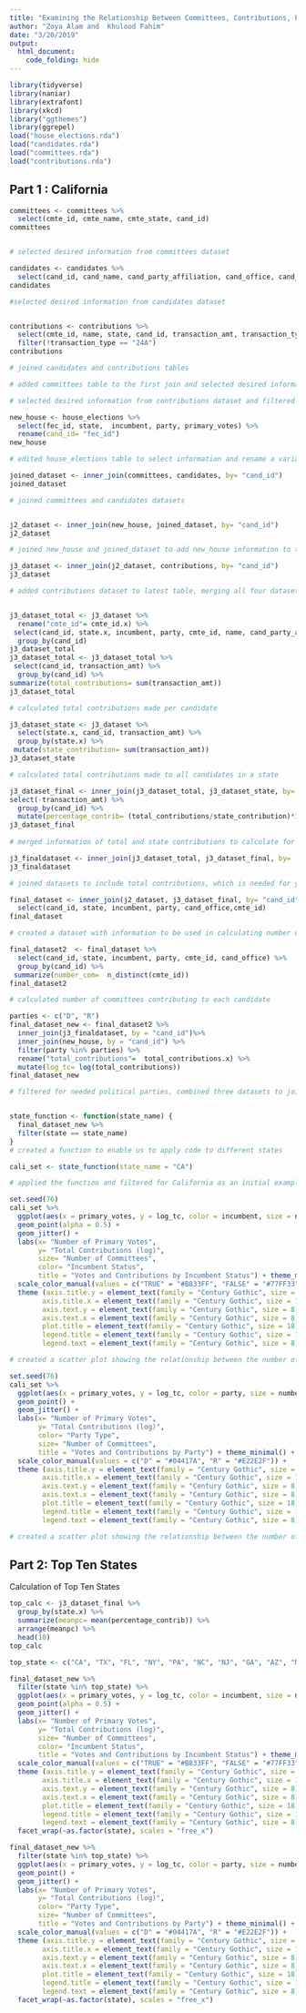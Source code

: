 ```yaml
---
title: "Examining the Relationship Between Committees, Contributions, Popular Votes: Incumbent Status  and Party Type"
author: "Zoya Alam and  Khulood Fahim"
date: "3/20/2019"
output: 
  html_document:
    code_folding: hide
---
```


```r
library(tidyverse)
library(naniar)
library(extrafont)
library(xkcd)
library("ggthemes")
library(ggrepel)
load("house_elections.rda")
load("candidates.rda")
load("committees.rda")
load("contributions.rda")
```

## Part 1 : California 
```r
committees <- committees %>%
  select(cmte_id, cmte_name, cmte_state, cand_id) 
committees


# selected desired information from committees dataset

candidates <- candidates %>%
  select(cand_id, cand_name, cand_party_affiliation, cand_office, cand_state)
candidates

#selected desired information from candidates dataset


contributions <- contributions %>%
  select(cmte_id, name, state, cand_id, transaction_amt, transaction_type) %>%
  filter(!transaction_type == "24A")
contributions

# joined candidates and contributions tables 

# added committees table to the first join and selected desired information

# selected desired information from contributions dataset and filtered out contributions made against candidates

new_house <- house_elections %>%
  select(fec_id, state,  incumbent, party, primary_votes) %>%
  rename(cand_id= "fec_id")
new_house 

# edited house_elections table to select information and rename a variable to make joining possible 

joined_dataset <- inner_join(committees, candidates, by= "cand_id")
joined_dataset

# joined committees and candidates datasets


j2_dataset <- inner_join(new_house, joined_dataset, by= "cand_id")
j2_dataset

# joined new_house and joined_dataset to add new_house information to the merged candidates and committees dataset

j3_dataset <- inner_join(j2_dataset, contributions, by= "cand_id") 
j3_dataset

# added contributions dataset to latest table, merging all four datasets together 


j3_dataset_total <- j3_dataset %>%
  rename("cmte_id"= cmte_id.x) %>%
 select(cand_id, state.x, incumbent, party, cmte_id, name, cand_party_affiliation, cand_office, state.y, transaction_amt) %>%
  group_by(cand_id)
j3_dataset_total
j3_dataset_total <- j3_dataset_total %>% 
 select(cand_id, transaction_amt) %>%
  group_by(cand_id) %>% 
summarize(total_contributions= sum(transaction_amt))
j3_dataset_total

# calculated total contributions made per candidate 

j3_dataset_state <- j3_dataset %>%
  select(state.x, cand_id, transaction_amt) %>%
  group_by(state.x) %>%
 mutate(state_contribution= sum(transaction_amt)) 
j3_dataset_state

# calculated total contributions made to all candidates in a state

j3_dataset_final <- inner_join(j3_dataset_total, j3_dataset_state, by= "cand_id") %>%
select(-transaction_amt) %>%
  group_by(cand_id) %>%
  mutate(percentage_contrib= (total_contributions/state_contribution)*100) 
j3_dataset_final
 
# merged information of total and state contributions to calculate for average percentage of contributions recieved by each candidate in a state (mean(total_contributions/state.contribution)*100))

j3_finaldataset <- inner_join(j3_dataset_total, j3_dataset_final, by=  "cand_id")
j3_finaldataset

# joined datasets to include total contributions, which is needed for y-axis of plot 

final_dataset <- inner_join(j2_dataset, j3_dataset_final, by= "cand_id") %>%
  select(cand_id, state, incumbent, party, cand_office,cmte_id) 
final_dataset

# created a dataset with information to be used in calculating number of committees contributing to each candidate 

final_dataset2  <- final_dataset %>%
  select(cand_id, state, incumbent, party, cmte_id, cand_office) %>%
  group_by(cand_id) %>%
 summarize(number_com=  n_distinct(cmte_id))
final_dataset2

# calculated number of committees contributing to each candidate 

parties <- c("D", "R")
final_dataset_new <- final_dataset2 %>%
  inner_join(j3_finaldataset, by = "cand_id")%>%
  inner_join(new_house, by = "cand_id") %>%
  filter(party %in% parties) %>%
  rename("total_contributions"=  total_contributions.x) %>%
  mutate(log_tc= log(total_contributions))
final_dataset_new

# filtered for needed political parties, combined three datasets to join all information needed for visualization. Also created a log of total contributions to spread out y-axis in visualization. 


state_function <- function(state_name) {
  final_dataset_new %>% 
  filter(state == state_name)
}
# created a function to enable us to apply code to different states

cali_set <- state_function(state_name = "CA")

# applied the function and filtered for California as an initial example

set.seed(76)
cali_set %>%
  ggplot(aes(x = primary_votes, y = log_tc, color = incumbent, size = number_com)) +
  geom_point(alpha = 0.5) +
  geom_jitter() +
  labs(x= "Number of Primary Votes", 
       y= "Total Contributions (log)", 
       size= "Number of Committees", 
       color= "Incumbent Status", 
       title = "Votes and Contributions by Incumbent Status") + theme_minimal()+
  scale_color_manual(values = c("TRUE" = "#B833FF", "FALSE" = "#77FF33")) +
  theme (axis.title.y = element_text(family = "Century Gothic", size = 15), 
        axis.title.x = element_text(family = "Century Gothic", size = 15),
        axis.text.y = element_text(family = "Century Gothic", size = 8), 
        axis.text.x = element_text(family = "Century Gothic", size = 8),
        plot.title = element_text(family = "Century Gothic", size = 18),
        legend.title = element_text(family = "Century Gothic", size = 15),
        legend.text = element_text(family = "Century Gothic", size = 8))

# created a scatter plot showing the relationship between the number of primary votes and total contributions for each candidate, in addition to factoring in number of committees contributing to each candidate (mapped to size) and whether or not candidate was an incumbent (mapped to color)

set.seed(76)
cali_set %>%
  ggplot(aes(x = primary_votes, y = log_tc, color = party, size = number_com)) +
  geom_point() +
  geom_jitter() +
  labs(x= "Number of Primary Votes", 
       y= "Total Contributions (log)", 
       color= "Party Type", 
       size= "Number of Committees", 
       title = "Votes and Contributions by Party") + theme_minimal() +
  scale_color_manual(values = c("D" = "#04417A", "R" = "#E22E2F")) +
  theme (axis.title.y = element_text(family = "Century Gothic", size = 15), 
        axis.title.x = element_text(family = "Century Gothic", size = 15),
        axis.text.y = element_text(family = "Century Gothic", size = 8), 
        axis.text.x = element_text(family = "Century Gothic", size = 8),
        plot.title = element_text(family = "Century Gothic", size = 18),
        legend.title = element_text(family = "Century Gothic", size = 15),
        legend.text = element_text(family = "Century Gothic", size = 8))

# created a scatter plot showing the relationship between the number of primary votes and total contributions for each candidate, in addition to factoring in number of committees contributing to each candidate (mapped to size) and the part affiliation of each candidate (mapped to color)
```

## Part 2: Top Ten States

Calculation of Top Ten States
```r
top_calc <- j3_dataset_final %>%
  group_by(state.x) %>%
  summarize(meanpc= mean(percentage_contrib)) %>%
  arrange(meanpc) %>%
  head(10)
top_calc
```


```r
top_state <- c("CA", "TX", "FL", "NY", "PA", "NC", "NJ", "GA", "AZ", "MA")
```


```r
final_dataset_new %>% 
  filter(state %in% top_state) %>%
  ggplot(aes(x = primary_votes, y = log_tc, color = incumbent, size = number_com)) +
  geom_point(alpha = 0.5) +
  geom_jitter() +
  labs(x= "Number of Primary Votes", 
       y= "Total Contributions (log)", 
       size= "Number of Committees", 
       color= "Incumbent Status", 
       title = "Votes and Contributions by Incumbent Status") + theme_minimal()+
  scale_color_manual(values = c("TRUE" = "#B833FF", "FALSE" = "#77FF33")) +
  theme (axis.title.y = element_text(family = "Century Gothic", size = 15), 
        axis.title.x = element_text(family = "Century Gothic", size = 15),
        axis.text.y = element_text(family = "Century Gothic", size = 8), 
        axis.text.x = element_text(family = "Century Gothic", size = 8),
        plot.title = element_text(family = "Century Gothic", size = 18),
        legend.title = element_text(family = "Century Gothic", size = 15),
        legend.text = element_text(family = "Century Gothic", size = 8)) +
  facet_wrap(~as.factor(state), scales = "free_x")
```

```r
final_dataset_new %>%
  filter(state %in% top_state) %>%
  ggplot(aes(x = primary_votes, y = log_tc, color = party, size = number_com)) +
  geom_point() +
  geom_jitter() +
  labs(x= "Number of Primary Votes", 
       y= "Total Contributions (log)", 
       color= "Party Type", 
       size= "Number of Committees", 
       title = "Votes and Contributions by Party") + theme_minimal() +
  scale_color_manual(values = c("D" = "#04417A", "R" = "#E22E2F")) +
  theme (axis.title.y = element_text(family = "Century Gothic", size = 15), 
        axis.title.x = element_text(family = "Century Gothic", size = 15),
        axis.text.y = element_text(family = "Century Gothic", size = 8), 
        axis.text.x = element_text(family = "Century Gothic", size = 8),
        plot.title = element_text(family = "Century Gothic", size = 18),
        legend.title = element_text(family = "Century Gothic", size = 15),
        legend.text = element_text(family = "Century Gothic", size = 8)) +
  facet_wrap(~as.factor(state), scales = "free_x")
```






